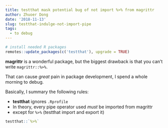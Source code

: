 ```yaml
---
title: testthat mask potential bug of not import %>% from magrittr
author: Zhuoer Dong
date: '2018-11-13'
slug: testthat-indulge-not-import-pipe
tags:
  - to debug
---
```


```r
# install needed R packages
remotes::update_packages(c('testthat'), upgrade = TRUE)
```


**magrittr** is a wonderful package, but the biggest drawback is that you can't write `magrittr::%>%`.

That can cause _great_ pain in package development, I spend a whole morning to debug.

Basically, I summary the following rules:

- **testthat** ignores `.Rprofile`
- In theory, every pipe operator used _must_ be imported from magrittr
- except for `%>%` (testthat import and export it)


```r
testthat::`%>%`
```

